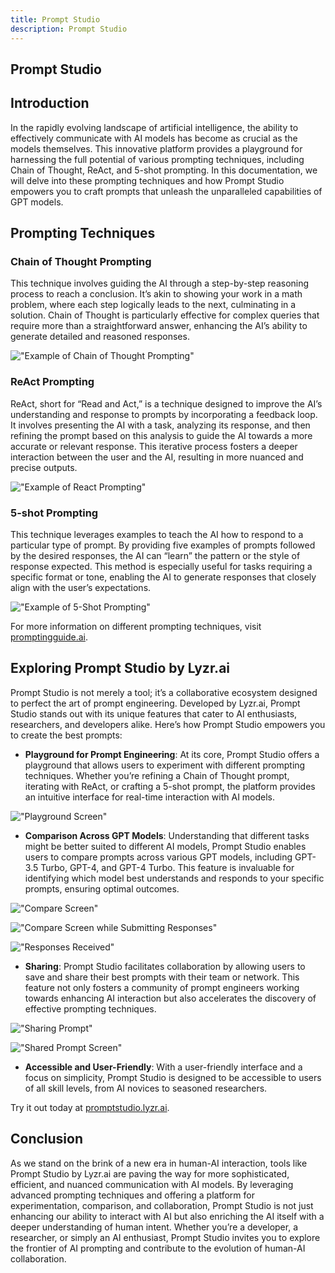 ```yaml
---
title: Prompt Studio
description: Prompt Studio
---
```


## Prompt Studio

## Introduction

In the rapidly evolving landscape of artificial intelligence, the ability to effectively communicate with AI models has become as crucial as the models themselves. This innovative platform provides a playground for harnessing the full potential of various prompting techniques, including Chain of Thought, ReAct, and 5-shot prompting. In this documentation, we will delve into these prompting techniques and how Prompt Studio empowers you to craft prompts that unleash the unparalleled capabilities of GPT models.

## Prompting Techniques

### Chain of Thought Prompting

This technique involves guiding the AI through a step-by-step reasoning process to reach a conclusion. It’s akin to showing your work in a math problem, where each step logically leads to the next, culminating in a solution. Chain of Thought is particularly effective for complex queries that require more than a straightforward answer, enhancing the AI’s ability to generate detailed and reasoned responses.

!["Example of Chain of Thought Prompting"](https://miro.medium.com/v2/resize:fit:828/format:webp/1*xgEKxuDy-BNn6Efqou4jKg.png)

### ReAct Prompting

ReAct, short for “Read and Act,” is a technique designed to improve the AI’s understanding and response to prompts by incorporating a feedback loop. It involves presenting the AI with a task, analyzing its response, and then refining the prompt based on this analysis to guide the AI towards a more accurate or relevant response. This iterative process fosters a deeper interaction between the user and the AI, resulting in more nuanced and precise outputs.

!["Example of React Prompting"](https://miro.medium.com/v2/resize:fit:828/format:webp/1*rLUGANxyEf19ITbF9AuaPg.png)

### 5-shot Prompting

This technique leverages examples to teach the AI how to respond to a particular type of prompt. By providing five examples of prompts followed by the desired responses, the AI can “learn” the pattern or the style of response expected. This method is especially useful for tasks requiring a specific format or tone, enabling the AI to generate responses that closely align with the user’s expectations.

!["Example of 5-Shot Prompting"](https://miro.medium.com/v2/resize:fit:828/format:webp/1*6BoBvkCd_T2dgK28zlHTdg.png)

For more information on different prompting techniques, visit [promptingguide.ai](https://promptingguide.ai).

## Exploring Prompt Studio by Lyzr.ai

Prompt Studio is not merely a tool; it’s a collaborative ecosystem designed to perfect the art of prompt engineering. Developed by Lyzr.ai, Prompt Studio stands out with its unique features that cater to AI enthusiasts, researchers, and developers alike. Here’s how Prompt Studio empowers you to create the best prompts:

- **Playground for Prompt Engineering**: At its core, Prompt Studio offers a playground that allows users to experiment with different prompting techniques. Whether you’re refining a Chain of Thought prompt, iterating with ReAct, or crafting a 5-shot prompt, the platform provides an intuitive interface for real-time interaction with AI models.

!["Playground Screen"](https://miro.medium.com/v2/resize:fit:828/format:webp/1*bIDxcfySDpcpKSk7lkfyPQ.png)

- **Comparison Across GPT Models**: Understanding that different tasks might be better suited to different AI models, Prompt Studio enables users to compare prompts across various GPT models, including GPT-3.5 Turbo, GPT-4, and GPT-4 Turbo. This feature is invaluable for identifying which model best understands and responds to your specific prompts, ensuring optimal outcomes.

!["Compare Screen"](https://miro.medium.com/v2/resize:fit:828/format:webp/1*9kxIlonDrvQOVV0kmQk3cQ.png)

!["Compare Screen while Submitting Responses"](https://miro.medium.com/v2/resize:fit:828/format:webp/1*pXf687Kotc_Js26U12kjJQ.png)

!["Responses Received"](https://miro.medium.com/v2/resize:fit:828/format:webp/1*hxV2VUtklx9hIeWFsvisgA.png)

- **Sharing**: Prompt Studio facilitates collaboration by allowing users to save and share their best prompts with their team or network. This feature not only fosters a community of prompt engineers working towards enhancing AI interaction but also accelerates the discovery of effective prompting techniques.

!["Sharing Prompt"](https://miro.medium.com/v2/resize:fit:828/format:webp/1*dfWbgN4MPXuxd7xD9xie-w.png)

!["Shared Prompt Screen"](https://miro.medium.com/v2/resize:fit:828/format:webp/1*KgGKtU3-Ld29dantC95H4g.png)

- **Accessible and User-Friendly**: With a user-friendly interface and a focus on simplicity, Prompt Studio is designed to be accessible to users of all skill levels, from AI novices to seasoned researchers.

Try it out today at [promptstudio.lyzr.ai](https://promptstudio.lyzr.ai).

## Conclusion

As we stand on the brink of a new era in human-AI interaction, tools like Prompt Studio by Lyzr.ai are paving the way for more sophisticated, efficient, and nuanced communication with AI models. By leveraging advanced prompting techniques and offering a platform for experimentation, comparison, and collaboration, Prompt Studio is not just enhancing our ability to interact with AI but also enriching the AI itself with a deeper understanding of human intent. Whether you’re a developer, a researcher, or simply an AI enthusiast, Prompt Studio invites you to explore the frontier of AI prompting and contribute to the evolution of human-AI collaboration.
